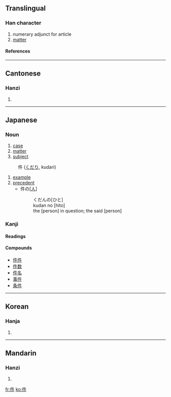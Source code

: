 ==Translingual==
===Han character===
{{Han char|rn=9|rad=人|as=04|sn=6|four=2520<sub>0</sub>|canj=人竹手 (OHQ)}}
# numerary adjunct for article
# [[matter]]
====References====
{{Han ref|kx=0094.180|dkj=00410|dj=0200.090|hdz=10122.030|uh=4EF6|ud=20214|bh=A5F3|bd=42483}}
----
==Cantonese==
===Hanzi===
{{yue-hanzi|jyut=|y=gin6}}
# {{defn|Cantonese}}
----
== Japanese ==


===Noun===
{{janoun|けん|ken}}
# [[case]]
# [[matter]]
# [[subject]]

{{janoun|くだん|kudan}}
: 件 ([[くだり]], kudari)
# [[example]]
# [[precedent]]
#*件の<nowiki>[</nowiki>[[人]]<nowiki>]</nowiki>
#*:くだんの[ひと]
#*:kudan no [hito]
#*:the [person] in question; the said [person]

===Kanji===
{{ja-kanji|grade=|rs=人04}}
====Readings====
{{ja-readings|on=[[けん]] (ken)|kun=くだり (kudari), [[くだん]] (kudan)}}

====Compounds====
*[[件件]]
*[[件数]]
*[[件名]]
*[[事件]]
*[[条件]]
----
==Korean==
===Hanja===
{{ko-hanja|hangeul=건|rv=geon|mr=kŏn}}
# {{defn|Korean}}
----
==Mandarin==
===Hanzi===
{{cmn-hanzi|pin=[[jiàn]] (jian4)|wg=chien<sup>4</sup>}}
# {{defn|Mandarin}}

[[fr:件]]
[[ko:件]]
